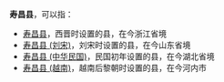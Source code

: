 '''寿昌县'''，可以指：
*[[寿昌县|寿昌县]]，西晋时设置的县，在今浙江省境
*[[寿昌县_(刘宋)|寿昌县 (刘宋)]]，刘宋时设置的县，在今山东省境
*[[寿昌县_(中华民国)|寿昌县 (中华民国)]]，民国初年设置的县，在今湖北省境
*[[寿昌县_(越南)|寿昌县 (越南)]]，越南后黎朝时设置的县，在今河内市

{{Disambig|S|Cat=三字亚洲县名消歧义}}